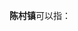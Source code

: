 '''陈村镇'''可以指：
{{PRC admin/disambig|14/08/26/102/000|44/06/06/101/000|44/09/23/128/000|61/03/22/108/000}}
{{disambig|cat=三字中国镇名消歧义}}